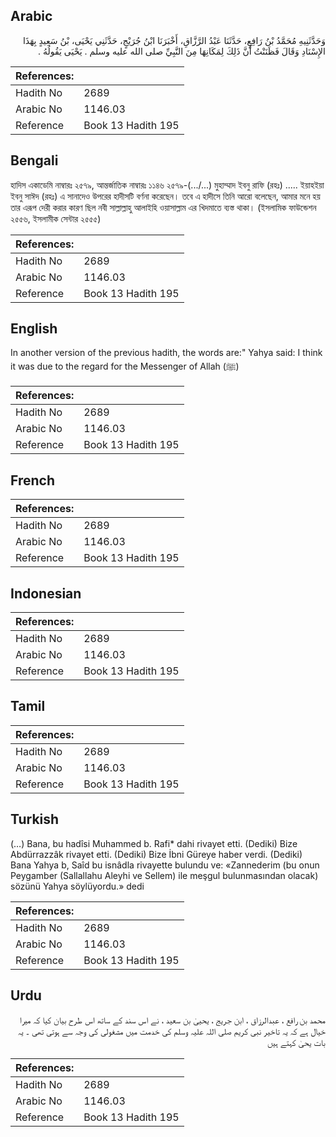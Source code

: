 ## Arabic


<div dir="rtl" lang="ar" style={{fontSize:'larger',backgroundColor:'#f8f9fa',padding:20}}>
وَحَدَّثَنِيهِ مُحَمَّدُ بْنُ رَافِعٍ، حَدَّثَنَا عَبْدُ الرَّزَّاقِ، أَخْبَرَنَا ابْنُ جُرَيْجٍ، حَدَّثَنِي يَحْيَى، بْنُ سَعِيدٍ بِهَذَا الإِسْنَادِ وَقَالَ فَظَنَنْتُ أَنَّ ذَلِكَ لِمَكَانِهَا مِنَ النَّبِيِّ صلى الله عليه وسلم ‏.‏ يَحْيَى يَقُولُهُ ‏.‏
</div>
<div style={{backgroundColor:'#f8f9fa',padding:20, marginBottom: 10}}><table> <thead> <tr> <th>References:</th> <th></th> </tr> </thead> <tbody><tr><td>Hadith No</td><td>2689</td></tr><tr><td>Arabic No</td><td>1146.03</td></tr><tr><td>Reference</td><td>Book 13 Hadith 195</td></tr></tbody></table></div>

## Bengali


<div dir="ltr" lang="bn" style={{fontSize:'larger',backgroundColor:'#f8f9fa',padding:20}}>
হাদিস একাডেমি নাম্বারঃ ২৫৭৯, আন্তর্জাতিক নাম্বারঃ ১১৪৬ ২৫৭৯-(.../...) মুহাম্মাদ ইবনু রাফি (রহঃ) ..... ইয়াহইয়া ইবনু সাঈদ (রহঃ) এ সানাদেও উপরের হাদীসটি বর্ণনা করেছেন। তবে এ হাদীসে তিনি আরো বলেছেন, আমার মনে হয় তার এরূপ দেরী করার কারণ ছিল নবী সাল্লাল্লাহু আলাইহি ওয়াসাল্লাম এর খিদমাতে ব্যস্ত থাকা। (ইসলামিক ফাউন্ডেশন ২৫৫৬, ইসলামীক সেন্টার ২৫৫৫)
</div>
<div style={{backgroundColor:'#f8f9fa',padding:20, marginBottom: 10}}><table> <thead> <tr> <th>References:</th> <th></th> </tr> </thead> <tbody><tr><td>Hadith No</td><td>2689</td></tr><tr><td>Arabic No</td><td>1146.03</td></tr><tr><td>Reference</td><td>Book 13 Hadith 195</td></tr></tbody></table></div>

## English


<div dir="ltr" lang="en" style={{fontSize:'larger',backgroundColor:'#f8f9fa',padding:20}}>
In another version of the previous hadith, the words are:" Yahya said: I think it was due to the regard for the Messenger of Allah (ﷺ)
</div>
<div style={{backgroundColor:'#f8f9fa',padding:20, marginBottom: 10}}><table> <thead> <tr> <th>References:</th> <th></th> </tr> </thead> <tbody><tr><td>Hadith No</td><td>2689</td></tr><tr><td>Arabic No</td><td>1146.03</td></tr><tr><td>Reference</td><td>Book 13 Hadith 195</td></tr></tbody></table></div>

## French


<div dir="ltr" lang="fr" style={{fontSize:'larger',backgroundColor:'#f8f9fa',padding:20}}>

</div>
<div style={{backgroundColor:'#f8f9fa',padding:20, marginBottom: 10}}><table> <thead> <tr> <th>References:</th> <th></th> </tr> </thead> <tbody><tr><td>Hadith No</td><td>2689</td></tr><tr><td>Arabic No</td><td>1146.03</td></tr><tr><td>Reference</td><td>Book 13 Hadith 195</td></tr></tbody></table></div>

## Indonesian


<div dir="ltr" lang="id" style={{fontSize:'larger',backgroundColor:'#f8f9fa',padding:20}}>

</div>
<div style={{backgroundColor:'#f8f9fa',padding:20, marginBottom: 10}}><table> <thead> <tr> <th>References:</th> <th></th> </tr> </thead> <tbody><tr><td>Hadith No</td><td>2689</td></tr><tr><td>Arabic No</td><td>1146.03</td></tr><tr><td>Reference</td><td>Book 13 Hadith 195</td></tr></tbody></table></div>

## Tamil


<div dir="ltr" lang="ta" style={{fontSize:'larger',backgroundColor:'#f8f9fa',padding:20}}>

</div>
<div style={{backgroundColor:'#f8f9fa',padding:20, marginBottom: 10}}><table> <thead> <tr> <th>References:</th> <th></th> </tr> </thead> <tbody><tr><td>Hadith No</td><td>2689</td></tr><tr><td>Arabic No</td><td>1146.03</td></tr><tr><td>Reference</td><td>Book 13 Hadith 195</td></tr></tbody></table></div>

## Turkish


<div dir="ltr" lang="tr" style={{fontSize:'larger',backgroundColor:'#f8f9fa',padding:20}}>
(…) Bana, bu hadîsi Muhammed b. Rafi* dahi rivayet etti. (Dediki) Bize Abdürrazzâk rivayet etti. (Dediki) Bize İbni Güreye haber verdi. (Dediki) Bana Yahya b, Saîd bu isnâdla rivayette bulundu ve: «Zannederim (bu onun Peygamber (Sallallahu Aleyhi ve Sellem) ile meşgul bulunmasından olacak) sözünü Yahya söylüyordu.» dedi
</div>
<div style={{backgroundColor:'#f8f9fa',padding:20, marginBottom: 10}}><table> <thead> <tr> <th>References:</th> <th></th> </tr> </thead> <tbody><tr><td>Hadith No</td><td>2689</td></tr><tr><td>Arabic No</td><td>1146.03</td></tr><tr><td>Reference</td><td>Book 13 Hadith 195</td></tr></tbody></table></div>

## Urdu


<div dir="rtl" lang="ur" style={{fontSize:'larger',backgroundColor:'#f8f9fa',padding:20}}>
محمد بن رافع ، عبدالرزاق ، ابن جریج ، یحییٰ بن سعید ، نے اس سند کے ساتھ اس طرح بیان کیا کہ میرا خیال ہے کہ یہ تاخیر نبی کریم صلی اللہ علیہ وسلم کی خدمت میں مشغولی کی وجہ سے ہوتی تھی ۔ یہ بات یحیٰ کہتے ہیں
</div>
<div style={{backgroundColor:'#f8f9fa',padding:20, marginBottom: 10}}><table> <thead> <tr> <th>References:</th> <th></th> </tr> </thead> <tbody><tr><td>Hadith No</td><td>2689</td></tr><tr><td>Arabic No</td><td>1146.03</td></tr><tr><td>Reference</td><td>Book 13 Hadith 195</td></tr></tbody></table></div>